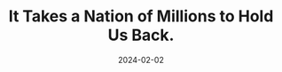 ---
title: "It Takes a Nation of Millions to Hold Us Back."
country: Poland
city: Warsaw
date: 2024-02-02
conference: Kongres.js
videoUrl: https://www.youtube.com/watch?v=DZWliqD3-Wc&pp=ygUIdm9yaWxsYXM%3D
lang: en
---